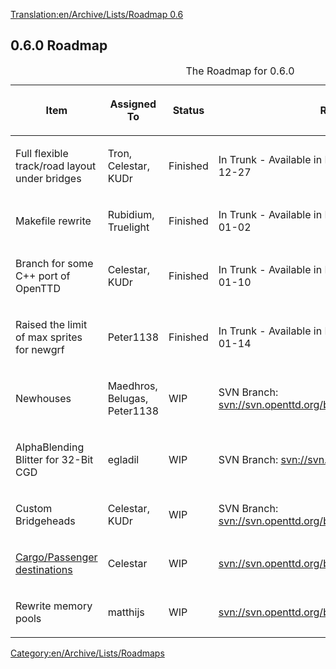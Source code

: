 [[Translation:en/Archive/Lists/Roadmap 0.6]]
{{en/Archive/Lists/Roadmapheader|
previous=en/Archive/Lists/Roadmap 0.5|
current=Roadmap 0.6|
next=en/Archive/Lists/Roadmap 0.7|
}}
== 0.6.0 Roadmap ==

{| border="1"
|+ The Roadmap for 0.6.0
|-
! Item !! Assigned To !! Status !! Remarks
|-
|Full flexible track/road layout under bridges || Tron, Celestar, KUDr
!class="checked" | Finished || In Trunk - Available in Nightlies since r7573 2006-12-27
|-
|Makefile rewrite || Rubidium, Truelight
!class="checked" | Finished || In Trunk - Available in Nightlies since r7759 2007-01-02 
|-
|Branch for some C++ port of OpenTTD || Celestar, KUDr
!class="checked" | Finished || In Trunk - Available in Nightlies since r8038 2007-01-10 
|-
|Raised the limit of max sprites for newgrf || Peter1138 
!class="checked" | Finished || In Trunk - Available in Nightlies since r8129 2007-01-14 
|-
|Newhouses || Maedhros, Belugas, Peter1138
!class="wip" | WIP || SVN Branch: [http://svn.openttd.org/cgi-bin/trac.cgi/browser/branches/newhouses svn://svn.openttd.org/branches/newhouses]
|-
|AlphaBlending Blitter for 32-Bit CGD || egladil
!class="wip" | WIP || SVN Branch: [http://svn.openttd.org/cgi-bin/trac.cgi/browser/branches/32bpp svn://svn.openttd.org/branches/32bpp]
|-
|Custom Bridgeheads || Celestar, KUDr
!class="wip" | WIP || SVN Branch: [http://svn.openttd.org/cgi-bin/trac.cgi/browser/branches/custombridgeheads svn://svn.openttd.org/branches/custombridgeheads]
|-
|[[en/Cargo Packets|Cargo/Passenger destinations]] || Celestar
!class="wip" | WIP || [http://svn.openttd.org/cgi-bin/trac.cgi/browser/branches/cargo-packets/ svn://svn.openttd.org/branches/cargo-packets/]
|-
|Rewrite memory pools || matthijs
!class="wip" | WIP || [http://svn.openttd.org/cgi-bin/trac.cgi/browser/branches/mempool/ svn://svn.openttd.org/branches/mempool/] 
|}

[[Category:en/Archive/Lists/Roadmaps]]